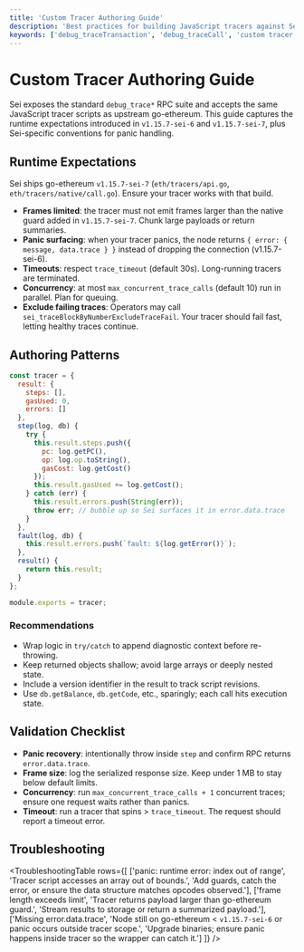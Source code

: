```yaml
---
title: 'Custom Tracer Authoring Guide'
description: 'Best practices for building JavaScript tracers against Sei’s go-ethereum fork.'
keywords: ['debug_traceTransaction', 'debug_traceCall', 'custom tracer', 'go-ethereum tracer', 'panic handling']
---
```



# Custom Tracer Authoring Guide

Sei exposes the standard `debug_trace*` RPC suite and accepts the same JavaScript tracer scripts as upstream go-ethereum. This guide captures the runtime expectations introduced in `v1.15.7-sei-6` and `v1.15.7-sei-7`, plus Sei-specific conventions for panic handling.

## Runtime Expectations

<Callout type="info">Sei ships go-ethereum `v1.15.7-sei-7` (`eth/tracers/api.go`, `eth/tracers/native/call.go`). Ensure your tracer works with that build.</Callout>

- **Frames limited**: the tracer must not emit frames larger than the native guard added in `v1.15.7-sei-7`. Chunk large payloads or return summaries.
- **Panic surfacing**: when your tracer panics, the node returns `{ error: { message, data.trace } }` instead of dropping the connection (v1.15.7-sei-6).
- **Timeouts**: respect `trace_timeout` (default 30s). Long-running tracers are terminated.
- **Concurrency**: at most `max_concurrent_trace_calls` (default 10) run in parallel. Plan for queuing.
- **Exclude failing traces**: Operators may call `sei_traceBlockByNumberExcludeTraceFail`. Your tracer should fail fast, letting healthy traces continue.

## Authoring Patterns

```javascript copy
const tracer = {
  result: {
    steps: [],
    gasUsed: 0,
    errors: []
  },
  step(log, db) {
    try {
      this.result.steps.push({
        pc: log.getPC(),
        op: log.op.toString(),
        gasCost: log.getCost()
      });
      this.result.gasUsed += log.getCost();
    } catch (err) {
      this.result.errors.push(String(err));
      throw err; // bubble up so Sei surfaces it in error.data.trace
    }
  },
  fault(log, db) {
    this.result.errors.push(`fault: ${log.getError()}`);
  },
  result() {
    return this.result;
  }
};

module.exports = tracer;
```

### Recommendations

- Wrap logic in `try/catch` to append diagnostic context before re-throwing.
- Keep returned objects shallow; avoid large arrays or deeply nested state.
- Include a version identifier in the result to track script revisions.
- Use `db.getBalance`, `db.getCode`, etc., sparingly; each call hits execution state.

## Validation Checklist

- **Panic recovery**: intentionally throw inside `step` and confirm RPC returns `error.data.trace`.
- **Frame size**: log the serialized response size. Keep under 1 MB to stay below default limits.
- **Concurrency**: run `max_concurrent_trace_calls + 1` concurrent traces; ensure one request waits rather than panics.
- **Timeout**: run a tracer that spins > `trace_timeout`. The request should report a timeout error.

## Troubleshooting

<TroubleshootingTable
  rows={[
    ['panic: runtime error: index out of range', 'Tracer script accesses an array out of bounds.', 'Add guards, catch the error, or ensure the data structure matches opcodes observed.'],
    ['frame length exceeds limit', 'Tracer returns payload larger than go-ethereum guard.', 'Stream results to storage or return a summarized payload.'],
    ['Missing error.data.trace', 'Node still on go-ethereum < `v1.15.7-sei-6` or panic occurs outside tracer scope.', 'Upgrade binaries; ensure panic happens inside tracer so the wrapper can catch it.']
  ]}
/>

